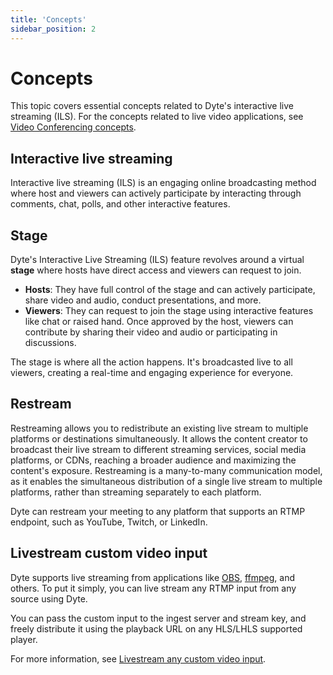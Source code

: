 ```yaml
---
title: 'Concepts'
sidebar_position: 2
---
```


# Concepts

This topic covers essential concepts related to Dyte's interactive live streaming (ILS). For the concepts related to live video applications, see [Video Conferencing concepts](/guides/video-conf/concepts-live-video).

## Interactive live streaming

Interactive live streaming (ILS) is an engaging online broadcasting method where host and viewers can actively participate by interacting through comments, chat, polls, and other interactive features.

## Stage

Dyte's Interactive Live Streaming (ILS) feature revolves around a virtual **stage** where hosts have direct access and viewers can request to join.

- **Hosts**: They have full control of the stage and can actively participate, share video and audio, conduct presentations, and more.
- **Viewers**: They can request to join the stage using interactive features like chat or raised hand. Once approved by the host, viewers can contribute by sharing their video and audio or participating in discussions.

The stage is where all the action happens. It's broadcasted live to all viewers, creating a real-time and engaging experience for everyone.

## Restream

Restreaming allows you to redistribute an existing live stream to multiple platforms or destinations simultaneously. It allows the content creator to broadcast their live stream to different streaming services, social media platforms, or CDNs, reaching a broader audience and maximizing the content's exposure. Restreaming is a many-to-many communication model, as it enables the simultaneous distribution of a single live stream to multiple platforms, rather than streaming separately to each platform.

Dyte can restream your meeting to any platform that supports an RTMP endpoint, such as YouTube, Twitch, or LinkedIn.

## Livestream custom video input

Dyte supports live streaming from applications like
[OBS](https://en.wikipedia.org/wiki/OBS_Studio),
[ffmpeg](https://en.wikipedia.org/wiki/FFmpeg), and others. To put it simply,
you can live stream any RTMP input from any source using Dyte.

You can pass the custom input to the ingest server and stream key, and freely distribute it using the playback URL on any HLS/LHLS supported player.

For more information, see [Livestream any custom video input](/guides/livestream/advanced/livestream-any-rtmp).
